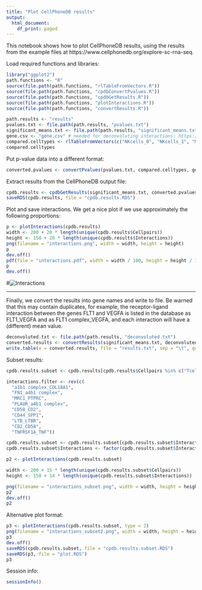 ```yaml
---
title: "Plot CellPhoneDB results"
output:
  html_document:
    df_print: paged
---
```


This notebook shows how to plot CellPhoneDB results, using the results from the  example files at https://www.cellphonedb.org/explore-sc-rna-seq.

Load required functions and libraries:
```r
library("ggplot2")
path.functions <- "R"
source(file.path(path.functions, "rlTableFromVectors.R"))
source(file.path(path.functions, "cpdbConvertPvalues.R"))
source(file.path(path.functions, "cpdbGetResults.R"))
source(file.path(path.functions, "plotInteractions.R"))
source(file.path(path.functions, "convertResults.R"))
```

```r
path.results <- "results"
pvalues.txt <- file.path(path.results, "pvalues.txt")
significant_means.txt <- file.path(path.results, "significant_means.txt")
gene.csv <- "gene.csv" # needed for deconvoluting interactions: https://www.cellphonedb.org/downloads/gene.csv
compared.celltypes <- rlTableFromVectors(c("NKcells_0", "NKcells_1", "Myeloid", "Tcells"), c("NKcells_0", "NKcells_1", "Myeloid", "Tcells"))
compared.celltypes
```

Put p-value data into a different format:
```r
converted.pvalues <- convertPvalues(pvalues.txt, compared.celltypes, gene.csv, verbose = T)
```
Extract results from the CellPhoneDB output file:
```r
cpdb.results <- cpdbGetResults(significant_means.txt, converted.pvalues, compared.celltypes, gene.csv, verbose = F)
saveRDS(cpdb.results, file = "cpdb.results.RDS")
```
Plot and save interactions. We get a nice plot if we use approximately the following proportions:
```r
p <- plotInteractions(cpdb.results)
width <- 200 + 20 * length(unique(cpdb.results$Cellpairs))
height <- 150 + 20 * length(unique(cpdb.results$Interactions))
png(filename = "interactions.png", width = width, height = height)
p
dev.off()
pdf(file = "interactions.pdf", width = width / 100, height = height / 100)
p
dev.off()
```

#![Interactions](interactions.png)

------
Finally, we convert the results into gene names and write to file. Be warned that this may contain duplicates, for example, the receptor-ligand interaction between the genes FLT1 and VEGFA is listed in the database as FLT1_VEGFA and as FLT1 complex_VEGFA, and each interaction will have a (different) mean value.
```r
deconvoluted.txt <- file.path(path.results, "deconvoluted.txt")
converted.results <- convertResults(significant_means.txt, deconvoluted.txt, compared.celltypes, gene.csv, verbose = T)
write.table(x = converted.results, file = "results.txt", sep = "\t", quote = F, row.names = F)
```

Subset results:
```r
cpdb.results.subset <- cpdb.results[cpdb.results$Cellpairs %in% c("Tcells_Myeloid", "Myeloid_Tcells", "Tcells_NKcells_0", "NKcells_0_Tcells"), ]

interactions.filter <- rev(c(
  "a1b1 complex_COL18A1",
  "FN1_a4b1 complex",
  "MRC1_PTPRC",
  "PLAUR_a4b1 complex",
  "CD58_CD2",
  "CD44_SPP1",
  "LTB_LTBR",
  "CD2_CD58",
  "TNFRSF1A_TNF"))

cpdb.results.subset <- cpdb.results.subset[cpdb.results.subset$Interactions %in% interactions.filter, ]
cpdb.results.subset$Interactions <- factor(cpdb.results.subset$Interactions, levels = interactions.filter)

p2 <- plotInteractions(cpdb.results.subset)

width <- 200 + 15 * length(unique(cpdb.results.subset$Cellpairs))
height <- 150 + 14 * length(unique(cpdb.results.subset$Interactions))

png(filename = "interactions_subset.png", width = width, height = height)
p2
dev.off()
p2
```

Alternative plot format:
```r
p3 <- plotInteractions(cpdb.results.subset, type = 2)
png(filename = "interactions_subset2.png", width = width, height = height)
p3
dev.off()
saveRDS(cpdb.results.subset, file = "cpdb.results.subset.RDS")
saveRDS(p3, file = "plot.RDS")
p3
```

Session info:
```r
sessionInfo()
```
